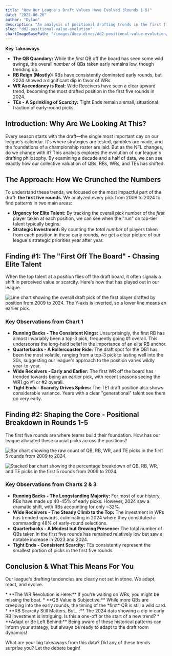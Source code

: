 ```yaml
---
title: "How Our League's Draft Values Have Evolved (Rounds 1-5)"
date: "2025-06-26"
author: "Dylan"
description: "An analysis of positional drafting trends in the first five rounds from 2009 to 2024."
slug: "dd2-positional-value-evolution" 
chartImageBasePath: "/images/deep-dives/dd2-positional-value-evolution/"
---
```

**Key Takeaways**
<Callout type="info">
  *   **The QB Quandary:** While the *first* QB off the board has seen some wild swings, the overall *number* of QBs taken early remains low, though trending up.
  *   **RB Reign (Mostly):** RBs have consistently dominated early rounds, but 2024 showed a significant dip in favor of WRs.
  *   **WR Ascendancy is Real:** Wide Receivers have seen a clear upward trend, becoming the most drafted position in the first five rounds in 2024.
  *   **TEs - A Sprinkling of Scarcity:** Tight Ends remain a small, situational fraction of early-round picks.
</Callout>

## Introduction: Why Are We Looking At This?

Every season starts with the draft—the single most important day on our league's calendar. It's where strategies are tested, gambles are made, and the foundations of a championship roster are laid. But as the NFL changes, do we change with it? This analysis explores the evolution of our league's drafting philosophy. By examining a decade and a half of data, we can see exactly how our collective valuation of QBs, RBs, WRs, and TEs has shifted.

## The Approach: How We Crunched the Numbers

To understand these trends, we focused on the most impactful part of the draft: **the first five rounds**. We analyzed every pick from 2009 to 2024 to find patterns in two main areas:
<br />
*   **Urgency for Elite Talent:** By tracking the overall pick number of the *first* player taken at each position, we can see when the "run" on top-tier talent typically begins.
*   **Strategic Investment:** By counting the *total number* of players taken from each position in these early rounds, we get a clear picture of our league's strategic priorities year after year.
<SectionBreak />

## Finding #1: The "First Off The Board" - Chasing Elite Talent

When the top talent at a position flies off the draft board, it often signals a shift in perceived value or scarcity. Here's how that has played out in our league.

<Image
  src="/images/deep-dives/dd2-positional-value-evolution/chart_dd2_first_pos_trend.png"
  alt="Line chart showing the overall draft pick of the first player drafted by position from 2009 to 2024. The Y-axis is inverted, so a lower line means an earlier pick."
  width={800}
  height={550} 
  layout="responsive"
  priority
  caption="Chart 1: The overall draft pick number when the first QB, RB, WR, and TE were selected each season. A lower number on the Y-axis means an earlier pick."
/>

### Key Observations from Chart 1
*   **Running Backs - The Consistent Kings:** Unsurprisingly, the first RB has almost invariably been a top-3 pick, frequently going #1 overall. This underscores the long-held belief in the importance of an elite RB anchor.
*   **Quarterbacks - A Rollercoaster Ride:** The draft spot for the QB1 has been the most volatile, ranging from a top-3 pick to lasting well into the 30s, suggesting our league's approach to the position varies wildly year-to-year.
*   **Wide Receivers - Early and Earlier:** The first WR off the board has trended towards being an earlier pick, with recent seasons seeing the WR1 go #1 or #2 overall.
*   **Tight Ends - Scarcity Drives Spikes:** The TE1 draft position also shows considerable variance. Years with a clear "generational" talent see them go very early.

<SectionBreak />

## Finding #2: Shaping the Core - Positional Breakdown in Rounds 1-5

The first five rounds are where teams build their foundation. How has our league allocated these crucial picks across the positions?

<Image
  src="/images/deep-dives/dd2-positional-value-evolution/chart_dd2_early_rounds_dist_count_r1-5.png"
  alt="Bar chart showing the raw count of QB, RB, WR, and TE picks in the first 5 rounds from 2009 to 2024."
  width={900}
  height={600}
  layout="responsive"
  caption="Chart 2: The raw count of QBs, RBs, WRs, and TEs selected in the first five rounds of each draft."
/>

<Image
  src="/images/deep-dives/dd2-positional-value-evolution/chart_dd2_early_rounds_dist_pct_r1-5.png"
  alt="Stacked bar chart showing the percentage breakdown of QB, RB, WR, and TE picks in the first 5 rounds from 2009 to 2024."
  width={900}
  height={600}
  layout="responsive"
  caption="Chart 3: The percentage breakdown of QBs, RBs, WRs, and TEs selected (out of all QB/RB/WR/TE picks) within the first five rounds each season."
/>

### Key Observations from Charts 2 & 3
*   **Running Backs - The Longstanding Majority:** For most of our history, RBs have made up 40-45% of early picks. However, 2024 saw a dramatic shift, with RBs accounting for only ~32%.
*   **Wide Receivers - The Steady Climb to the Top:** The investment in WRs has trended upwards, culminating in 2024 where they constituted a commanding 48% of early-round selections.
*   **Quarterbacks - A Modest but Growing Presence:** The total number of QBs taken in the first five rounds has remained relatively low but saw a notable increase in 2023 and 2024.
*   **Tight Ends - Consistent Scarcity:** TEs consistently represent the smallest portion of picks in the first five rounds.

<SectionBreak />

## Conclusion & What This Means For You

Our league's drafting tendencies are clearly not set in stone. We adapt, react, and evolve.

<Callout type="conclusion">
  *   **The WR Revolution is Here:** If you're waiting on WRs, you might be missing the boat.
  *   **QB Value is Subjective:** While more QBs are creeping into the early rounds, the timing of the *first* QB is still a wild card.
  *   **RB Scarcity Still Matters, But...:** The 2024 data showing a dip in early RB investment is intriguing. Is this a one-off or the start of a new trend?
  *   **Adapt or Be Left Behind:** Being aware of these historical patterns can inform your strategy, but always be ready to adapt to the draft room dynamics!
</Callout>

<p className="mt-6 text-center font-semibold">What are your big takeaways from this data? Did any of these trends surprise you? Let the debate begin!</p>